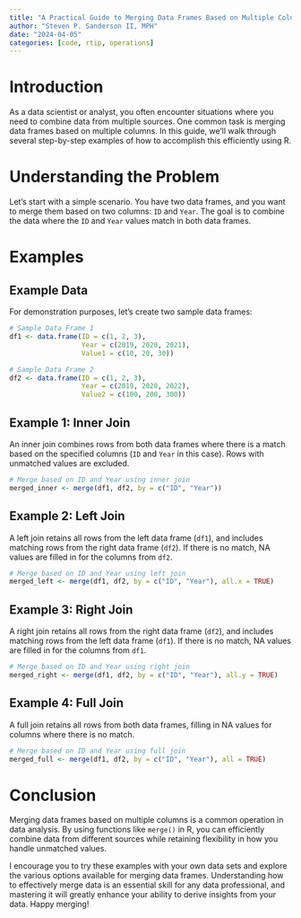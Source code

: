 ```yaml
---
title: "A Practical Guide to Merging Data Frames Based on Multiple Columns in R"
author: "Steven P. Sanderson II, MPH"
date: "2024-04-05"
categories: [code, rtip, operations]
---
```


# Introduction

As a data scientist or analyst, you often encounter situations where you need to combine data from multiple sources. One common task is merging data frames based on multiple columns. In this guide, we'll walk through several step-by-step examples of how to accomplish this efficiently using R.

# Understanding the Problem

Let's start with a simple scenario. You have two data frames, and you want to merge them based on two columns: `ID` and `Year`. The goal is to combine the data where the `ID` and `Year` values match in both data frames.

# Examples

## Example Data

For demonstration purposes, let's create two sample data frames:

```r
# Sample Data Frame 1
df1 <- data.frame(ID = c(1, 2, 3),
                  Year = c(2019, 2020, 2021),
                  Value1 = c(10, 20, 30))

# Sample Data Frame 2
df2 <- data.frame(ID = c(1, 2, 3),
                  Year = c(2019, 2020, 2022),
                  Value2 = c(100, 200, 300))
```

## Example 1: Inner Join

An inner join combines rows from both data frames where there is a match based on the specified columns (`ID` and `Year` in this case). Rows with unmatched values are excluded.

```r
# Merge based on ID and Year using inner join
merged_inner <- merge(df1, df2, by = c("ID", "Year"))
```

## Example 2: Left Join

A left join retains all rows from the left data frame (`df1`), and includes matching rows from the right data frame (`df2`). If there is no match, NA values are filled in for the columns from `df2`.

```r
# Merge based on ID and Year using left join
merged_left <- merge(df1, df2, by = c("ID", "Year"), all.x = TRUE)
```

## Example 3: Right Join

A right join retains all rows from the right data frame (`df2`), and includes matching rows from the left data frame (`df1`). If there is no match, NA values are filled in for the columns from `df1`.

```r
# Merge based on ID and Year using right join
merged_right <- merge(df1, df2, by = c("ID", "Year"), all.y = TRUE)
```

## Example 4: Full Join

A full join retains all rows from both data frames, filling in NA values for columns where there is no match.

```r
# Merge based on ID and Year using full join
merged_full <- merge(df1, df2, by = c("ID", "Year"), all = TRUE)
```

# Conclusion

Merging data frames based on multiple columns is a common operation in data analysis. By using functions like `merge()` in R, you can efficiently combine data from different sources while retaining flexibility in how you handle unmatched values.

I encourage you to try these examples with your own data sets and explore the various options available for merging data frames. Understanding how to effectively merge data is an essential skill for any data professional, and mastering it will greatly enhance your ability to derive insights from your data. Happy merging!